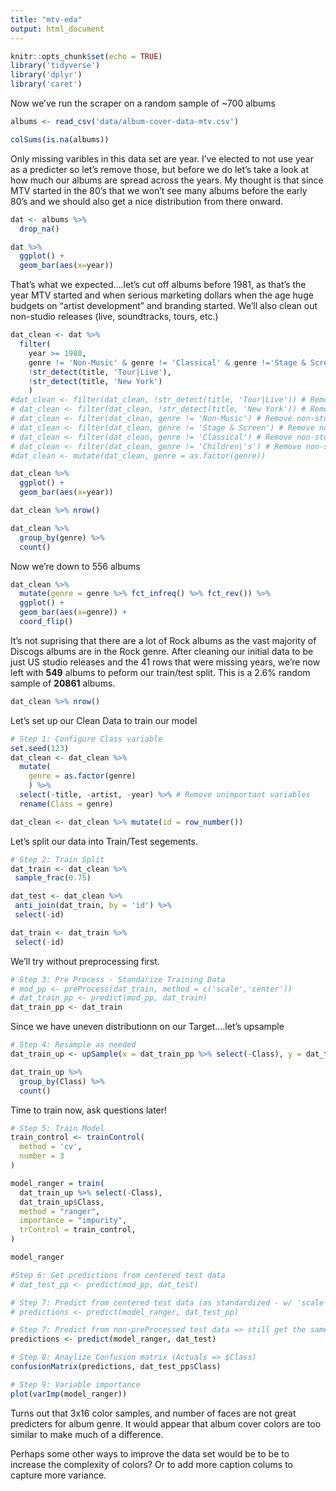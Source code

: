 ```yaml
---
title: "mtv-eda"
output: html_document
---
```


```r
knitr::opts_chunk$set(echo = TRUE)
library('tidyverse')
library('dplyr')
library('caret')
```

Now we've run the scraper on a random sample of ~700 albums
```r
albums <- read_csv('data/album-cover-data-mtv.csv')

colSums(is.na(albums))
```

Only missing varibles in this data set are year. I've elected to not use year as a predicter so let's remove those, but before we do let's take a look at how much our albums are spread across the years. My thought is that since MTV started in the 80's that we won't see many albums before the early 80's and we should also get a nice distribution from there onward.
```r
dat <- albums %>%
  drop_na()

dat %>%
  ggplot() +
  geom_bar(aes(x=year))
```

That's what we expected....let's cut off albums before 1981, as that's the year MTV started and when serious marketing dollars when the age huge budgets on "artist development" and branding started. We'll also clean out non-studio releases (live, soundtracks, tours, etc.)
```r
dat_clean <- dat %>%
  filter(
    year >= 1980,
    genre != 'Non-Music' & genre != 'Classical' & genre !='Stage & Screen' ,
    !str_detect(title, 'Tour|Live'),
    !str_detect(title, 'New York')
    ) 
#dat_clean <- filter(dat_clean, !str_detect(title, 'Tour|Live')) # Remove more non-studio releases
# dat_clean <- filter(dat_clean, !str_detect(title, 'New York')) # Remove other live albums
# dat_clean <- filter(dat_clean, genre != 'Non-Music') # Remove non-studio release genres
# dat_clean <- filter(dat_clean, genre != 'Stage & Screen') # Remove non-studio release genres
# dat_clean <- filter(dat_clean, genre != 'Classical') # Remove non-studio release genres
# dat_clean <- filter(dat_clean, genre != 'Children\'s') # Remove non-studio release genres
#dat_clean <- mutate(dat_clean, genre = as.factor(genre))

dat_clean %>%
  ggplot() +
  geom_bar(aes(x=year))
```

```r
dat_clean %>% nrow()

dat_clean %>%
  group_by(genre) %>%
  count()
```

Now we're down to 556 albums
```r
dat_clean %>%
  mutate(genre = genre %>% fct_infreq() %>% fct_rev()) %>%
  ggplot() +
  geom_bar(aes(x=genre)) +
  coord_flip()
```

It's not suprising that there are a lot of Rock albums as the vast majority of Discogs albums are in the Rock genre. After cleaning our initial data to be just US studio releases and the 41 rows that were missing years, we're now left with **549** albums to peform our train/test split. This is a 2.6% random sample of **20861** albums.

```r
dat_clean %>% nrow()
```

Let's set up our Clean Data to train our model
```r
# Step 1: Configure Class variable 
set.seed(123)
dat_clean <- dat_clean %>% 
  mutate(
    genre = as.factor(genre)
    ) %>% 
  select(-title, -artist, -year) %>% # Remove unimportant variables
  rename(Class = genre)

dat_clean <- dat_clean %>% mutate(id = row_number()) 
```

Let's split our data into Train/Test segements.
```r
# Step 2: Train Split
dat_train <- dat_clean %>%
 sample_frac(0.75)

dat_test <- dat_clean %>%
 anti_join(dat_train, by = 'id') %>%
 select(-id)

dat_train <- dat_train %>%
 select(-id)
```

We'll try without preprocessing first.
```r
# Step 3: Pre Process - Standarize Training Data
# mod_pp <- preProcess(dat_train, method = c('scale','center'))
# dat_train_pp <- predict(mod_pp, dat_train) 
dat_train_pp <- dat_train
```

Since we have uneven distributionn on our Target....let's upsample
```r
# Step 4: Resample as needed
dat_train_up <- upSample(x = dat_train_pp %>% select(-Class), y = dat_train_pp$Class)

dat_train_up %>%
  group_by(Class) %>%
  count()
```

Time to train now, ask questions later!
```r
# Step 5: Train Model
train_control <- trainControl(
  method = 'cv',
  number = 3
)

model_ranger = train(
  dat_train_up %>% select(-Class),
  dat_train_up$Class,
  method = "ranger",
  importance = "impurity",
  trControl = train_control,
)

model_ranger
```


```r
#Step 6: Get predictions from centered test data
# dat_test_pp <- predict(mod_pp, dat_test)
```

```r
# Step 7: Predict from centered test data (as standardized - w/ 'scale' option gives 'zero variance error' )
# predictions <- predict(model_ranger, dat_test_pp)

# Step 7: Predict from non-preProcessed test data => still get the same .292 accuracy!
predictions <- predict(model_ranger, dat_test)
```

```r
# Step 8: Anaylize Confusion matrix (Actuals => $Class)
confusionMatrix(predictions, dat_test_pp$Class)
```

```r
# Step 9: Variable importance
plot(varImp(model_ranger))
```

Turns out that 3x16 color samples, and number of faces are not great predicters for album genre. It would appear that album cover colors are too similar to make much of a difference. 

Perhaps some other ways to improve the data set would be to be to increase the complexity of colors? Or to add more caption colums to capture more variance.